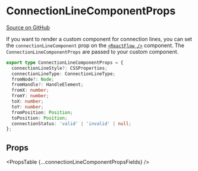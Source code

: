 
# ConnectionLineComponentProps

[Source on GitHub](https://github.com/wbkd/react-flow/blob/f919cb152dd5a92ec3b4d7e4568ffe099bc2af39/packages/react/src/types/edges.ts#L113)

If you want to render a custom component for connection lines, you can set the
`connectionLineComponent` prop on the [`<ReactFlow />`](../ReactFlow#connection-connectionLineComponent)
component. The `ConnectionLineComponentProps` are passed to your custom component.

```ts
export type ConnectionLineComponentProps = {
  connectionLineStyle?: CSSProperties;
  connectionLineType: ConnectionLineType;
  fromNode?: Node;
  fromHandle?: HandleElement;
  fromX: number;
  fromY: number;
  toX: number;
  toY: number;
  fromPosition: Position;
  toPosition: Position;
  connectionStatus: 'valid' | 'invalid' | null;
};
```

## Props

<PropsTable {...connectionLineComponentPropsFields} />
